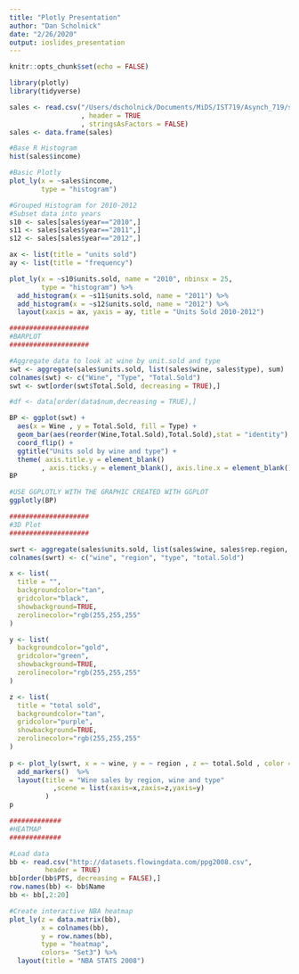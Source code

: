 ```yaml
---
title: "Plotly Presentation"
author: "Dan Scholnick"
date: "2/26/2020"
output: ioslides_presentation
---
```


```r
knitr::opts_chunk$set(echo = FALSE)
```

```r
library(plotly)
library(tidyverse)
```

```r

sales <- read.csv("/Users/dscholnick/Documents/MiDS/IST719/Asynch_719/sales.csv"
                  , header = TRUE
                  , stringsAsFactors = FALSE)
sales <- data.frame(sales)
```



```r
#Base R Histogram
hist(sales$income)

#Basic Plotly
plot_ly(x = ~sales$income,
        type = "histogram") 
```


``` r
#Grouped Histogram for 2010-2012
#Subset data into years
s10 <- sales[sales$year=="2010",] 
s11 <- sales[sales$year=="2011",] 
s12 <- sales[sales$year=="2012",] 

ax <- list(title = "units sold")
ay <- list(title = "frequency")

plot_ly(x = ~s10$units.sold, name = "2010", nbinsx = 25,
        type = "histogram") %>% 
  add_histogram(x = ~s11$units.sold, name = "2011") %>% 
  add_histogram(x = ~s12$units.sold, name = "2012") %>% 
  layout(xaxis = ax, yaxis = ay, title = "Units Sold 2010-2012")
```


```r
#################### 
#BARPLOT
####################

#Aggregate data to look at wine by unit.sold and type
swt <- aggregate(sales$units.sold, list(sales$wine, sales$type), sum)
colnames(swt) <- c("Wine", "Type", "Total.Sold")
swt <- swt[order(swt$Total.Sold, decreasing = TRUE),]

#df <- data[order(data$num,decreasing = TRUE),]

BP <- ggplot(swt) +
  aes(x = Wine , y = Total.Sold, fill = Type) +
  geom_bar(aes(reorder(Wine,Total.Sold),Total.Sold),stat = "identity") +
  coord_flip() +
  ggtitle("Units sold by wine and type") +
  theme( axis.title.y = element_blank()
        , axis.ticks.y = element_blank(), axis.line.x = element_blank())
BP

#USE GGPLOTLY WITH THE GRAPHIC CREATED WITH GGPLOT
ggplotly(BP)
```



```r
#################### 
#3D Plot
####################

swrt <- aggregate(sales$units.sold, list(sales$wine, sales$rep.region, sales$type), sum)
colnames(swrt) <- c("wine", "region", "type", "total.Sold")

x <- list(
  title = "",
  backgroundcolor="tan",
  gridcolor="black",
  showbackground=TRUE,
  zerolinecolor="rgb(255,255,255"
)

y <- list(
  backgroundcolor="gold",
  gridcolor="green",
  showbackground=TRUE,
  zerolinecolor="rgb(255,255,255"
)

z <- list(
  title = "total sold",
  backgroundcolor="tan",
  gridcolor="purple",
  showbackground=TRUE,
  zerolinecolor="rgb(255,255,255"
)
  
p <- plot_ly(swrt, x = ~ wine, y = ~ region , z =~ total.Sold , color = ~ type, colors = c("darkred", " olivedrab")) %>%
  add_markers()  %>%
  layout(title = "Wine sales by region, wine and type"
           ,scene = list(xaxis=x,zaxis=z,yaxis=y)
         )
p
```





```r
#############
#HEATMAP
#############

#Load data
bb <- read.csv("http://datasets.flowingdata.com/ppg2008.csv",
         header = TRUE)
bb[order(bb$PTS, decreasing = FALSE),]
row.names(bb) <- bb$Name
bb <- bb[,2:20]

#Create interactive NBA heatmap
plot_ly(z = data.matrix(bb), 
        x = colnames(bb), 
        y = row.names(bb), 
        type = "heatmap",
        colors= "Set3") %>%
  layout(title = "NBA STATS 2008")

```